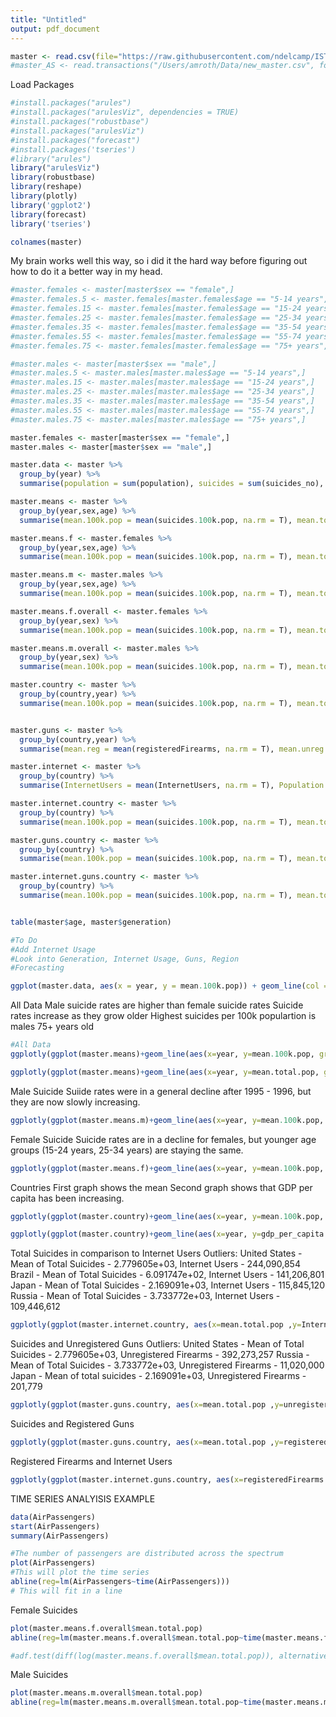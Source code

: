 ```yaml
---
title: "Untitled"
output: pdf_document
---
```


```r
master <- read.csv(file="https://raw.githubusercontent.com/ndelcamp/IST_718_Project/master/new_master.csv", sep = ',',header = TRUE)
#master_AS <- read.transactions("/Users/amroth/Data/new_master.csv", format = "basket",sep="," )
```

Load Packages
```r
#install.packages("arules")
#install.packages("arulesViz", dependencies = TRUE)
#install.packages("robustbase")
#install.packages("arulesViz")
#install.packages("forecast")
#install.packages('tseries')
#library("arules")
library("arulesViz")
library(robustbase)
library(reshape)
library(plotly)
library('ggplot2')
library(forecast)
library('tseries')
```

```r
colnames(master)
```


My brain works well this way, so i did it the hard way before figuring out how to do it a better way in my head.
```r

#master.females <- master[master$sex == "female",]
#master.females.5 <- master.females[master.females$age == "5-14 years",]
#master.females.15 <- master.females[master.females$age == "15-24 years",]
#master.females.25 <- master.females[master.females$age == "25-34 years",]
#master.females.35 <- master.females[master.females$age == "35-54 years",]
#master.females.55 <- master.females[master.females$age == "55-74 years",]
#master.females.75 <- master.females[master.females$age == "75+ years",]

#master.males <- master[master$sex == "male",]
#master.males.5 <- master.males[master.males$age == "5-14 years",]
#master.males.15 <- master.males[master.males$age == "15-24 years",]
#master.males.25 <- master.males[master.males$age == "25-34 years",]
#master.males.35 <- master.males[master.males$age == "35-54 years",]
#master.males.55 <- master.males[master.males$age == "55-74 years",]
#master.males.75 <- master.males[master.males$age == "75+ years",]
```


```r

master.females <- master[master$sex == "female",]
master.males <- master[master$sex == "male",]

master.data <- master %>%
  group_by(year) %>%
  summarise(population = sum(population), suicides = sum(suicides_no), mean.100k.pop = mean(suicides.100k.pop, na.rm = T)) 

master.means <- master %>%
  group_by(year,sex,age) %>%
  summarise(mean.100k.pop = mean(suicides.100k.pop, na.rm = T), mean.total.pop = mean(suicides_no, na.rm = T) )

master.means.f <- master.females %>%
  group_by(year,sex,age) %>%
  summarise(mean.100k.pop = mean(suicides.100k.pop, na.rm = T), mean.total.pop = mean(suicides_no, na.rm = T) )

master.means.m <- master.males %>%
  group_by(year,sex,age) %>%
  summarise(mean.100k.pop = mean(suicides.100k.pop, na.rm = T), mean.total.pop = mean(suicides_no, na.rm = T) )

master.means.f.overall <- master.females %>%
  group_by(year,sex) %>%
  summarise(mean.100k.pop = mean(suicides.100k.pop, na.rm = T), mean.total.pop = mean(suicides_no, na.rm = T) )

master.means.m.overall <- master.males %>%
  group_by(year,sex) %>%
  summarise(mean.100k.pop = mean(suicides.100k.pop, na.rm = T), mean.total.pop = mean(suicides_no, na.rm = T) )

master.country <- master %>%
  group_by(country,year) %>%
  summarise(mean.100k.pop = mean(suicides.100k.pop, na.rm = T), mean.total.pop = mean(suicides_no, na.rm = T), gdp_per_capita.... = mean(gdp_per_capita...., na.rm = T), mean.population = mean(population, na.rm = T) )


master.guns <- master %>%
  group_by(country,year) %>%
  summarise(mean.reg = mean(registeredFirearms, na.rm = T), mean.unreg = mean(unregisteredFirearms, na.rm = T) )

master.internet <- master %>%
  group_by(country) %>%
  summarise(InternetUsers = mean(InternetUsers, na.rm = T), Population = mean(Population, na.rm = T) )

master.internet.country <- master %>%
  group_by(country) %>%
  summarise(mean.100k.pop = mean(suicides.100k.pop, na.rm = T), mean.total.pop = mean(suicides_no, na.rm = T), gdp_per_capita.... = mean(gdp_per_capita...., na.rm = T), InternetUsers = mean(InternetUsers, na.rm = T), Population = mean(Population, na.rm = T) )

master.guns.country <- master %>%
  group_by(country) %>%
  summarise(mean.100k.pop = mean(suicides.100k.pop, na.rm = T), mean.total.pop = mean(suicides_no, na.rm = T), gdp_per_capita.... = mean(gdp_per_capita...., na.rm = T), registeredFirearms = mean(registeredFirearms, na.rm = T), unregisteredFirearms = mean(unregisteredFirearms, na.rm = T) )

master.internet.guns.country <- master %>%
  group_by(country) %>%
  summarise(mean.100k.pop = mean(suicides.100k.pop, na.rm = T), mean.total.pop = mean(suicides_no, na.rm = T), gdp_per_capita.... = mean(gdp_per_capita...., na.rm = T), registeredFirearms = mean(registeredFirearms, na.rm = T), unregisteredFirearms = mean(unregisteredFirearms, na.rm = T), InternetUsers = mean(InternetUsers, na.rm = T), Population = mean(Population, na.rm = T) )


table(master$age, master$generation)

#To Do
#Add Internet Usage
#Look into Generation, Internet Usage, Guns, Region
#Forecasting
```


```r
ggplot(master.data, aes(x = year, y = mean.100k.pop)) + geom_line(col = "deepskyblue3", size = 1) + geom_point(col = "deepskyblue3", size = 2) 

```


All Data
Male suicide rates are higher than female suicide rates
Suicide rates increase as they grow older
Highest suicides per 100k populartion is males 75+ years old
```r
#All Data
ggplotly(ggplot(master.means)+geom_line(aes(x=year, y=mean.100k.pop, group=age, color=age, linetype = sex)) + xlab("Years") + ylab("Suicides per 100k population") + ggtitle("Suicides per 100k population by gender and age range"))

ggplotly(ggplot(master.means)+geom_line(aes(x=year, y=mean.total.pop, group=age, color=sex))+ xlab("Years") + ylab("Suicides by total population") + ggtitle("Suicides by total population by gender and age range"))
```

Male Suicide
Suiide rates were in a general decline after 1995 - 1996, but they are now slowly increasing.
```r
ggplotly(ggplot(master.means.m)+geom_line(aes(x=year, y=mean.100k.pop, group=age, color=age))+ xlab("Years") + ylab("Suicides per 100k population") + ggtitle(" Male Suicides per 100k population by age range"))
```

Female Suicide
Suicide rates are in a decline for females, but younger age groups (15-24 years, 25-34 years) are staying the same.
```r
ggplotly(ggplot(master.means.f)+geom_line(aes(x=year, y=mean.100k.pop, group=age, color=age))+ xlab("Years") + ylab("Suicides per 100k population") + ggtitle(" Female Suicides per 100k population by age range"))
```

Countries
First graph shows the mean 
Second graph shows that GDP per capita has been increasing.
```r
ggplotly(ggplot(master.country)+geom_line(aes(x=year, y=mean.100k.pop, color=country))+ xlab("Years") + ylab("Suicides per 100k population") + ggtitle("Sucides per 100k population per country, year by year"))

ggplotly(ggplot(master.country)+geom_line(aes(x=year, y=gdp_per_capita...., color=country))+ xlab("Years") + ylab("Suicides per 100k population") + ggtitle("GDP per capita per country, year by year"))

```

Total Suicides in comparison to Internet Users
Outliers: 
United States - Mean of Total Suicides - 2.779605e+03, Internet Users - 244,090,854
Brazil - Mean of Total Suicides - 6.091747e+02, Internet Users - 141,206,801
Japan - Mean of Total Suicides - 2.169091e+03, Internet Users - 115,845,120
Russia - Mean of Total Suicides - 3.733772e+03, Internet Users - 109,446,612
```r
ggplotly(ggplot(master.internet.country, aes(x=mean.total.pop ,y=InternetUsers))+ geom_point(size=3) + geom_smooth(method=lm))

```

Suicides and Unregistered Guns
Outliers:
United States - Mean of Total Suicides - 2.779605e+03, Unregistered Firearms - 392,273,257
Russia - Mean of Total Suicides - 3.733772e+03, Unregistered Firearms - 11,020,000
Japan - Mean of total suicides - 2.169091e+03, Unregistered Firearms - 201,779
```r
ggplotly(ggplot(master.guns.country, aes(x=mean.total.pop ,y=unregisteredFirearms))+ geom_point(size=3)+ geom_smooth(method=lm))
```

Suicides and Registered Guns

```r
ggplotly(ggplot(master.guns.country, aes(x=mean.total.pop ,y=registeredFirearms, color=country))+ geom_point(size=3) + geom_smooth(method=lm))

```

Registered Firearms and Internet Users
```r
ggplotly(ggplot(master.internet.guns.country, aes(x=registeredFirearms ,y=InternetUsers, color=country))+ geom_point(size=3))

```

TIME SERIES ANALYISIS EXAMPLE
```r
data(AirPassengers)
start(AirPassengers)
summary(AirPassengers)

#The number of passengers are distributed across the spectrum
plot(AirPassengers)
#This will plot the time series
abline(reg=lm(AirPassengers~time(AirPassengers)))
# This will fit in a line

```


Female Suicides
```r
plot(master.means.f.overall$mean.total.pop)
abline(reg=lm(master.means.f.overall$mean.total.pop~time(master.means.f.overall$mean.total.pop)))

#adf.test(diff(log(master.means.f.overall$mean.total.pop)), alternative="stationary", k=0)

```


Male Suicides
```r
plot(master.means.m.overall$mean.total.pop)
abline(reg=lm(master.means.m.overall$mean.total.pop~time(master.means.m.overall$mean.total.pop)))
```


